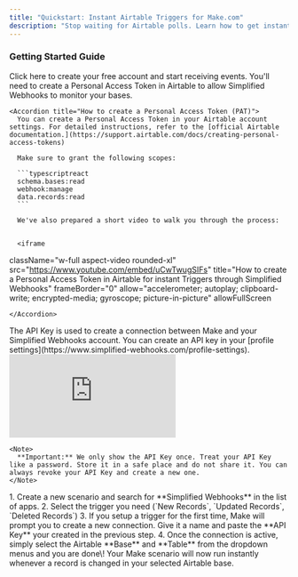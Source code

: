 ```yaml
---
title: "Quickstart: Instant Airtable Triggers for Make.com"
description: "Stop waiting for Airtable polls. Learn how to get instant notifications for record changes in your Make.com scenarios in just a few minutes."
---
```


### Getting Started Guide

<Steps>
  <Step title="Create a free Account">
    <Card title="Sign up for Simplified Webhooks" icon="user-plus" horizontal href="https://simplified-webhooks.com/auth/sign-up">
      Click here to create your free account and start receiving events.
    </Card>
  </Step>
  <Step title="Connect your Airtable account">
    You'll need to create a Personal Access Token in Airtable to allow Simplified Webhooks to monitor your bases.

    <Accordion title="How to create a Personal Access Token (PAT)">
      You can create a Personal Access Token in your Airtable account settings. For detailed instructions, refer to the [official Airtable documentation.](https://support.airtable.com/docs/creating-personal-access-tokens)

      Make sure to grant the following scopes:

      ```typescriptreact
      schema.bases:read
      webhook:manage
      data.records:read
      ```

      We've also prepared a short video to walk you through the process:

      
      <iframe
  className="w-full aspect-video rounded-xl"
  src="https://www.youtube.com/embed/uCwTwugSIFs"
  title="How to create a Personal Access Token in Airtable for instant Triggers through Simplified Webhooks"
  frameBorder="0"
  allow="accelerometer; autoplay; clipboard-write; encrypted-media; gyroscope; picture-in-picture"
  allowFullScreen
></iframe>
      
    </Accordion>
  </Step>
  <Step title="Create a Simplified Webhooks API Key">
    The API Key is used to create a connection between Make and your Simplified Webhooks account. You can create an API key in your [profile settings](https://www.simplified-webhooks.com/profile-settings).

<Accordion title="2min Video Walkthrough">
    <iframe
  className="w-full aspect-video rounded-xl"
  src="https://www.youtube.com/embed/w_st5bz6ses"
  title="How to create a Connection between Make and Simplified Webhooks for Instant Airtable Triggers"
  frameBorder="0"
  allow="accelerometer; autoplay; clipboard-write; encrypted-media; gyroscope; picture-in-picture"
  allowFullScreen
></iframe>
</Accordion>

    <Note>
      **Important:** We only show the API Key once. Treat your API Key like a password. Store it in a safe place and do not share it. You can always revoke your API Key and create a new one.
    </Note>
  </Step>
  <Step title="Setup your trigger in Make">
    1. Create a new scenario and search for **Simplified Webhooks** in the list of apps.
    2. Select the trigger you need (`New Records`, `Updated Records`, `Deleted Records`)
    3. If you setup a trigger for the first time, Make will prompt you to create a new connection. Give it a name and paste the **API Key** your created in the previous step.
    4. Once the connection is active, simply select the Airtable **Base** and **Table** from the dropdown menus and you are done\!
  </Step>
  <Step title="You're done!" icon="party-horn">
    Your Make scenario will now run instantly whenever a record is changed in your selected Airtable base.
  </Step>
</Steps>